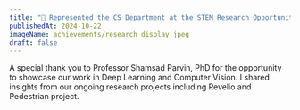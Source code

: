 ```yaml
---
title: "🌟 Represented the CS Department at the STEM Research Opportunity Fair!"
publishedAt: 2024-10-22
imageName: achievements/research_display.jpeg
draft: false
---
```


A special thank you to Professor Shamsad Parvin, PhD for the opportunity to showcase our work in Deep Learning and Computer Vision. I shared insights from our ongoing research projects including Revelio and Pedestrian project.